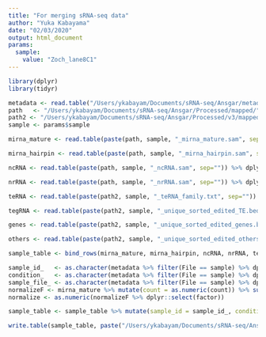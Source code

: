 ```yaml
---
title: "For merging sRNA-seq data"
author: "Yuka Kabayama"
date: "02/03/2020"
output: html_document
params: 
  sample: 
    value: "Zoch_lane8C1"
---
```


```r
library(dplyr)
library(tidyr)
```

```r
metadata <- read.table("/Users/ykabayam/Documents/sRNA-seq/Ansgar/metadata.txt", stringsAsFactors = FALSE, header=TRUE)
path   <- "/Users/ykabayam/Documents/sRNA-seq/Ansgar/Processed/mapped/"
path2 <- "/Users/ykabayam/Documents/sRNA-seq/Ansgar/Processed/v3/mapped/"
sample <- params$sample
```

```r
mirna_mature <- read.table(paste(path, sample, "_mirna_mature.sam", sep="")) %>% dplyr::select(V1, V3) %>% separate(V1, c("ID", "length", "count"), sep = ":") %>% mutate(subfamily = "", family = "miRNA", class = "miRNA_mature") %>% rename("subclass" = "V3")

mirna_hairpin <- read.table(paste(path, sample, "_mirna_hairpin.sam", sep="")) %>% dplyr::select(V1, V3) %>% separate(V1, c("ID", "length", "count"), sep = ":") %>% mutate(subfamily = "", family = "miRNA",class = "miRNA_hairpin") %>% rename("subclass" = "V3")

ncRNA <- read.table(paste(path, sample, "_ncRNA.sam", sep="")) %>% dplyr::select(V1) %>% separate(V1, c("ID", "length", "count"), sep = ":") %>% mutate(subclass = "", subfamily = "", family = "ncRNA", class = "ncRNA")

nrRNA <- read.table(paste(path, sample, "_nrRNA.sam", sep="")) %>% dplyr::select(V1) %>% separate(V1, c("ID", "length", "count"), sep = ":") %>% mutate(subclass = "", subfamily = "", family = "nrRNA", class = "nrRNA")

teRNA <- read.table(paste(path2, sample, "_teRNA_family.txt", sep="")) %>% dplyr::select(-V2, -V3) %>% separate(V1, c("ID", "length", "count"), sep = ":") %>% rename("subclass" = "V4", "subfamily" = "V6", "family" = "V5") %>% mutate(class = "teRNA")

tegRNA <- read.table(paste(path2, sample, "_unique_sorted_edited_TE.bed", sep="")) %>% dplyr::select(V4) %>% separate(V4, c("ID", "length", "count"), sep = ":") %>% mutate(subclass = "", subfamily = "", family = "tegRNA", class = "tegRNA")

genes <- read.table(paste(path2, sample, "_unique_sorted_edited_genes.bed", sep="")) %>% dplyr::select(V4) %>% separate(V4, c("ID", "length", "count"), sep = ":") %>% mutate(subclass = "", subfamily = "", family = "genes", class = "genes")

others <- read.table(paste(path2, sample, "_unique_sorted_edited_others.bed", sep="")) %>% dplyr::select(V4) %>% separate(V4, c("ID", "length", "count"), sep = ":") %>% mutate(subclass = "", subfamily = "", family = "others", class = "others")
```

```r
sample_table <- bind_rows(mirna_mature, mirna_hairpin, ncRNA, nrRNA, teRNA, tegRNA, genes, others)

sample_id_   <- as.character(metadata %>% filter(File == sample) %>% dplyr::select(sample_id))
condition_   <- as.character(metadata %>% filter(File == sample) %>% dplyr::select(condition))
sample_file_ <- as.character(metadata %>% filter(File == sample) %>% dplyr::select(File))
normalizeF <- mirna_mature %>% mutate(count = as.numeric(count)) %>% summarise(count_mirna = sum(count)) %>% mutate(factor = 1000000/count_mirna)
normalize <- as.numeric(normalizeF %>% dplyr::select(factor))

sample_table <- sample_table %>% mutate(sample_id = sample_id_, condition = condition_, normF = normalize)
```

```r
write.table(sample_table, paste("/Users/ykabayam/Documents/sRNA-seq/Ansgar/Processed/v3/view/",sample,"_table",".txt"), sep="\t", row.names = FALSE, col.names = FALSE, quote = FALSE)
```
